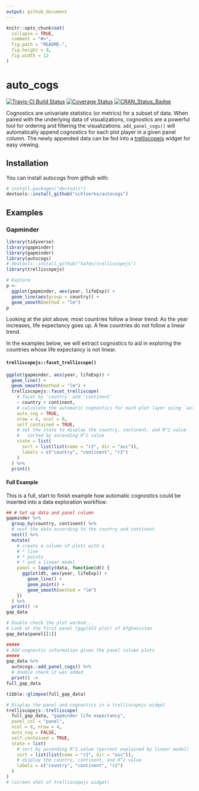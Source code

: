 ```yaml
---
output: github_document
---
```


<!-- rmarkdown::render("README.Rmd") -->

<!-- README.md is generated from README.Rmd. Please edit that file -->

```r
knitr::opts_chunk$set(
  collapse = TRUE,
  comment = "#>",
  fig.path = "README-",
  fig.height = 8,
  fig.width = 12
)
```

# auto_cogs
[![Travis-CI Build Status](https://travis-ci.org/schloerke/autocogs.svg?branch=master)](https://travis-ci.org/schloerke/autocogs)
[![Coverage Status](https://img.shields.io/codecov/c/github/schloerke/autocogs/master.svg)](https://codecov.io/github/schloerke/autocogs?branch=master)
[![CRAN_Status_Badge](http://www.r-pkg.org/badges/version/autocogs)](https://cran.r-project.org/package=autocogs)


Cognostics are univariate statistics (or metrics) for a subset of data.  When paired with the underlying data of visualizations, cognostics are a powerful tool for ordering and filtering the visualizations.  `add_panel_cogs()` will automatically append cognostics for each plot player in a given panel column.  The newly appended data can be fed into a [trelliscopejs](github.com/hafen/trelliscopejs) widget for easy viewing.

## Installation

You can install autocogs from github with:

```r
# install.packages("devtools")
devtools::install_github("schloerke/autocogs")
```

## Examples

### Gapminder

```r
library(tidyverse)
library(gapminder)
library(gapminder)
library(autocogs)
# devtools::install_github("hafen/trelliscopejs")
library(trelliscopejs)

# Explore
p <-
  ggplot(gapminder, aes(year, lifeExp)) +
  geom_line(aes(group = country)) +
  geom_smooth(method = "lm")
p
```

Looking at the plot above, most countries follow a linear trend:  As the year increases, life expectancy goes up.  A few countries do not follow a linear trend.

In the examples below, we will extract cognostics to aid in exploring the countries whose life expectancy is not linear.

#### `trelliscopejs::facet_trelliscope()`

```r
ggplot(gapminder, aes(year, lifeExp)) +
  geom_line() +
  geom_smooth(method = "lm") +
  trelliscopejs::facet_trelliscope(
    # facet by 'country' and 'continent'
    ~ country + continent,
    # calculate the automatic cognostics for each plot layer using `autocogs` package
    auto_cog = TRUE,
    nrow = 4, ncol = 8,
    self_contained = TRUE,
    # set the state to display the country, continent, and R^2 value
    #   sorted by ascending R^2 value
    state = list(
      sort = list(list(name = "r2", dir = "asc")),
      labels = c("country", "continent", "r2")
    )
  ) %>%
  print()
```

#### Full Example

This is a full, start to finish example how automatic cognostics could be inserted into a data exploration workflow.

```r
## # Set up data and panel column
gapminder %>%
  group_by(country, continent) %>%
  # nest the data according to the country and continent
  nest() %>%
  mutate(
    # create a column of plots with a
    # * line
    # * points
    # * and a linear model
    panel = lapply(data, function(dt) {
      ggplot(dt, aes(year, lifeExp)) +
        geom_line() +
        geom_point() +
        geom_smooth(method = "lm")
    })
  ) %>%
  print() ->
gap_data

# Double check the plot worked...
# Look at the first panel (ggplot2 plot) of Afghanistan
gap_data$panel[[1]]

#####
# Add cognostic information given the panel column plots
#####
gap_data %>%
  autocogs::add_panel_cogs() %>%
  # double check it was added
  print() ->
full_gap_data

tibble::glimpse(full_gap_data)

# Display the panel and cognostics in a trelliscopejs widget
trelliscopejs::trelliscope(
  full_gap_data, "gapminder life expectancy",
  panel_col = "panel",
  ncol = 8, nrow = 4,
  auto_cog = FALSE,
  self_contained = TRUE,
  state = list(
    # sort by ascending R^2 value (percent explained by linear model)
    sort = list(list(name = "r2", dir = "asc")),
    # display the country, continent, and R^2 value
    labels = c("country", "continent", "r2")
  )
)
# (screen shot of trelliscopejs widget)
```
